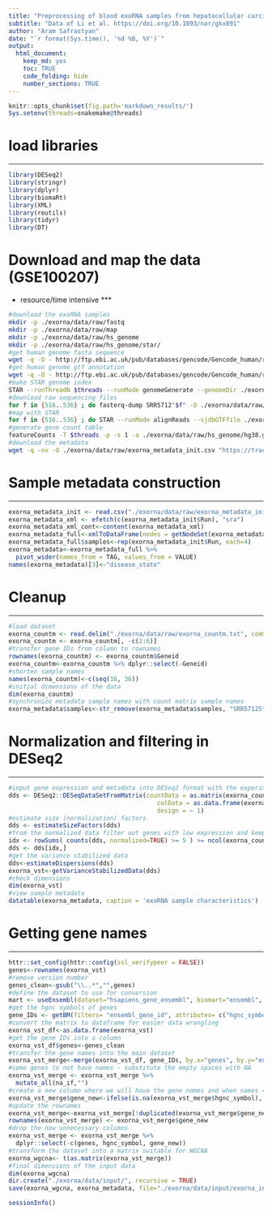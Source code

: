 ```yaml
---
title: "Preprocessing of blood exoRNA samples from hepatocellular carcinoma (hcc) patients"
subtitle: "Data of Li et al. https://doi.org/10.1093/nar/gkx891"
author: "Aram Safrastyan"
date: "`r format(Sys.time(), '%d %B, %Y')`"
output:
  html_document: 
    keep_md: yes
    toc: TRUE
    code_folding: hide
    number_sections: TRUE
---
```


<style type="text/css">
.main-container {
  max-width: 1500px;
  margin-left: auto;
  margin-right: auto;
}
</style>

```r
knitr::opts_chunk$set(fig.path='markdown_results/')
Sys.setenv(threads=snakemake@threads)
```

# load libraries
***

```r
library(DESeq2)
library(stringr)
library(dplyr)
library(biomaRt)
library(XML)
library(reutils)
library(tidyr)
library(DT)
```

#  Download and map the data (GSE100207)
* resource/time intensive
***

```bash
#download the exoRNA samples
mkdir -p ./exorna/data/raw/fastq
mkdir -p ./exorna/data/raw/map
mkdir -p ./exorna/data/raw/hs_genome
mkdir -p ./exorna/data/raw/hs_genome/star/
#get human genome fasta sequence
wget -q -O - http://ftp.ebi.ac.uk/pub/databases/gencode/Gencode_human/release_38/GRCh38.primary_assembly.genome.fa.gz | gunzip -c > ./exorna/data/raw/hs_genome/hg38.fa
#get human genome gtf annotation
wget -q -O - http://ftp.ebi.ac.uk/pub/databases/gencode/Gencode_human/release_38/gencode.v38.primary_assembly.annotation.gtf.gz | gunzip -c > ./exorna/data/raw/hs_genome/hg38.gtf
#make STAR genome index
STAR --runThreadN $threads --runMode genomeGenerate --genomeDir ./exorna/data/raw/hs_genome/star/ --genomeFastaFiles ./exorna/data/raw/hs_genome/hg38.fa --sjdbGTFfile ./exorna/data/raw/hs_genome/hg38.gtf
#download raw sequencing files
for f in {516..536} ; do fasterq-dump SRR5712"$f" -O ./exorna/data/raw/fastq -t ./exorna/data/raw/fastq -e $threads ; pigz -p $threads ./exorna/data/raw/fastq/*fastq ; done
#map with STAR
for f in {516..536} ; do STAR --runMode alignReads --sjdbGTFfile ./exorna/data/raw/hs_genome/hg38.gtf --readFilesIn ./exorna/data/raw/fastq/SRR5712"$f"_1.fastq.gz ./exorna/data/raw/fastq/SRR5712"$f"_2.fastq.gz --readFilesCommand "gunzip -c" --outSAMtype BAM SortedByCoordinate --genomeDir  ./exorna/data/raw/hs_genome/star --outFileNamePrefix ./exorna/data/raw/map/"$f" --runThreadN $threads; done
#generate gene count table 
featureCounts -T $threads -p -s 1 -a ./exorna/data/raw/hs_genome/hg38.gtf -o ./exorna/data/raw/exorna_countm.txt ./exorna/data/raw/map/*bam
#download the metadata
wget -q -nv -O ./exorna/data/raw/exorna_metadata_init.csv "https://trace.ncbi.nlm.nih.gov/Traces/sra-db-be/sra-db-be.cgi?rettype=runinfo&term=SRP109668"
```

# Sample metadata construction 
***

```r
exorna_metadata_init <- read.csv("./exorna/data/raw/exorna_metadata_init.csv")
exorna_metadata_xml <- efetch(c(exorna_metadata_init$Run), "sra")
exorna_metadata_xml_cont<-content(exorna_metadata_xml)
exorna_metadata_full<-xmlToDataFrame(nodes = getNodeSet(exorna_metadata_xml_cont, "//SAMPLE_ATTRIBUTES/SAMPLE_ATTRIBUTE"))
exorna_metadata_full$samples<-rep(exorna_metadata_init$Run, each=4)
exorna_metadata<-exorna_metadata_full %>% 
  pivot_wider(names_from = TAG, values_from = VALUE)
names(exorna_metadata)[3]<-"disease_state"
```

#  Cleanup 
***

```r
#load dataset
exorna_countm <- read.delim("./exorna/data/raw/exorna_countm.txt", comment.char="#")
exorna_countm <- exorna_countm[, -c(2:6)]
#transfer gene IDs from column to rownames
rownames(exorna_countm) <- exorna_countm$Geneid
exorna_countm<-exorna_countm %>% dplyr::select(-Geneid)
#shorten sample names
names(exorna_countm)<-c(seq(16, 36))
#initial dimensions of the data
dim(exorna_countm)
#synchronize metadata sample names with count matrix sample names
exorna_metadata$samples<-str_remove(exorna_metadata$samples, "SRR57125")
```

#  Normalization and filtering in DESeq2 
***

```r
#input gene expression and metadata into DESeq2 format with the experimental design set to healthy/disease
dds <- DESeq2::DESeqDataSetFromMatrix(countData = as.matrix(exorna_countm),
                                         colData = as.data.frame(exorna_metadata),
                                         design = ~ 1)
#estimate size (normalization) factors
dds <- estimateSizeFactors(dds)
#from the normalized data filter out genes with low expression and keep genes with expression of 5 and higher in at least 90% of samples
idx <- rowSums( counts(dds, normalized=TRUE) >= 5 ) >= ncol(exorna_countm) * 90/100
dds <- dds[idx,]
#get the variance stabilized data
dds<-estimateDispersions(dds)
exorna_vst<-getVarianceStabilizedData(dds)
#check dimensions 
dim(exorna_vst)
#view sample metadata
datatable(exorna_metadata, caption = 'exoRNA sample characteristics')
```

#  Getting gene names  
***

```r
httr::set_config(httr::config(ssl_verifypeer = FALSE))
genes<-rownames(exorna_vst)
#remove version number
genes_clean<-gsub("\\..*","",genes)
#define the dataset to use for conversion
mart <- useEnsembl(dataset="hsapiens_gene_ensembl", biomart="ensembl", version=105) 
#get the hgnc symbols of genes
gene_IDs <- getBM(filters= "ensembl_gene_id", attributes= c("hgnc_symbol", "ensembl_gene_id"), values = genes_clean, mart= mart)
#convert the matrix to dataframe for easier data wrangling
exorna_vst_df<-as.data.frame(exorna_vst)
#get the gene IDs into a column
exorna_vst_df$genes<-genes_clean
#transfer the gene names into the main dataset
exorna_vst_merge<-merge(exorna_vst_df, gene_IDs, by.x="genes", by.y="ensembl_gene_id")
#some genes to not have names - substitute the empty spaces with NA
exorna_vst_merge <- exorna_vst_merge %>% 
  mutate_all(na_if,"")
#create a new column where we will have the gene names and when names = NA instead we will have gene IDs
exorna_vst_merge$gene_new<-ifelse(is.na(exorna_vst_merge$hgnc_symbol), exorna_vst_merge$genes, exorna_vst_merge$hgnc_symbol)
#update the rownames
exorna_vst_merge<-exorna_vst_merge[!duplicated(exorna_vst_merge$gene_new), ]
rownames(exorna_vst_merge) <- exorna_vst_merge$gene_new
#drop the now unnecessary columns
exorna_vst_merge <- exorna_vst_merge %>% 
  dplyr::select(-c(genes, hgnc_symbol, gene_new))
#transform the dataset into a matrix suitable for WGCNA
exorna_wgcna<- t(as.matrix(exorna_vst_merge))
#final dimensions of the input data
dim(exorna_wgcna)
dir.create("./exorna/data/input/", recursive = TRUE)
save(exorna_wgcna, exorna_metadata, file="./exorna/data/input/exorna_input.RData")
```

```r
sessionInfo()
```

